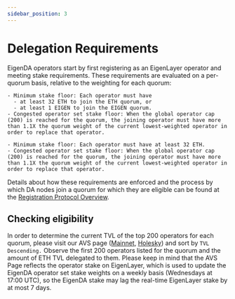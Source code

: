 ```yaml
---
sidebar_position: 3
---
```



# Delegation Requirements

EigenDA operators start by first registering as an EigenLayer operator and meeting stake requirements. These requirements are evaluated on a per-quorum basis, relative to the weighting for each quorum:

<Tabs groupId="network">
  <TabItem value="mainnet" label="Mainnet">

    - Minimum stake floor: Each operator must have
      - at least 32 ETH to join the ETH quorum, or
      - at least 1 EIGEN to join the EIGEN quorum.
    - Congested operator set stake floor: When the global operator cap (200) is reached for the quorum, the joining operator must have more than 1.1X the quorum weight of the current lowest-weighted operator in order to replace that operator.

  </TabItem>
  <TabItem value="holesky" label="Holesky">

    - Minimum stake floor: Each operator must have at least 32 ETH.
    - Congested operator set stake floor: When the global operator cap (200) is reached for the quorum, the joining operator must have more than 1.1X the quorum weight of the current lowest-weighted operator in order to replace that operator.

  </TabItem>
</Tabs>

Details about how these requirements are enforced and the process by which DA nodes join a quorum for which they are eligible can be found at the [Registration Protocol Overview](../registration-protocol.md).


## Checking eligibility

In order to determine the current TVL of the top 200 operators for each quorum, please visit our
AVS page ([Mainnet](https://app.eigenlayer.xyz/avs/eigenda), [Holesky](https://holesky.eigenlayer.xyz/avs/eigenda)) and sort by `TVL
Descending.` Observe the first 200 operators listed for the quorum and the amount of ETH TVL
delegated to them. Please keep in mind that the AVS Page reflects the
operator stake on EigenLayer, which is used to update the EigenDA operator set
stake weights on a weekly basis (Wednesdays at 17:00 UTC), so the EigenDA stake
may lag the real-time EigenLayer stake by at most 7 days.
